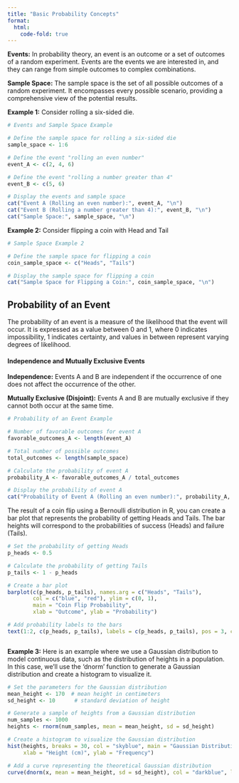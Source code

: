 ```yaml
---
title: "Basic Probability Concepts"
format: 
  html:
    code-fold: true
---
```


**Events:** In probability theory, an event is an outcome or a set of outcomes of a random experiment. Events are the events we are interested in, and they can range from simple outcomes to complex combinations.

**Sample Space:** The sample space is the set of all possible outcomes of a random experiment. It encompasses every possible scenario, providing a comprehensive view of the potential results.

**Example 1:** Consider rolling a six-sided die.

```r
# Events and Sample Space Example

# Define the sample space for rolling a six-sided die
sample_space <- 1:6

# Define the event "rolling an even number"
event_A <- c(2, 4, 6)

# Define the event "rolling a number greater than 4"
event_B <- c(5, 6)

# Display the events and sample space
cat("Event A (Rolling an even number):", event_A, "\n")
cat("Event B (Rolling a number greater than 4):", event_B, "\n")
cat("Sample Space:", sample_space, "\n")
```

**Example 2:** Consider flipping a coin with Head and Tail

```r
# Sample Space Example 2

# Define the sample space for flipping a coin
coin_sample_space <- c("Heads", "Tails")

# Display the sample space for flipping a coin
cat("Sample Space for Flipping a Coin:", coin_sample_space, "\n")

```

## Probability of an Event

The probability of an event is a measure of the likelihood that the event will occur. It is expressed as a value between 0 and 1, where 0 indicates impossibility, 1 indicates certainty, and values in between represent varying degrees of likelihood.

#### Independence and Mutually Exclusive Events

**Independence:** Events A and B are independent if the occurrence of one does not affect the occurrence of the other.

**Mutually Exclusive (Disjoint):** Events A and B are mutually exclusive if they cannot both occur at the same time.

```r
# Probability of an Event Example

# Number of favorable outcomes for event A
favorable_outcomes_A <- length(event_A)

# Total number of possible outcomes
total_outcomes <- length(sample_space)

# Calculate the probability of event A
probability_A <- favorable_outcomes_A / total_outcomes

# Display the probability of event A
cat("Probability of Event A (Rolling an even number):", probability_A, "\n")

```

The result of a coin flip using a Bernoulli distribution in R, you can create a bar plot that represents the probability of getting Heads and Tails. The bar heights will correspond to the probabilities of success (Heads) and failure (Tails). 
```r
# Set the probability of getting Heads
p_heads <- 0.5

# Calculate the probability of getting Tails
p_tails <- 1 - p_heads

# Create a bar plot
barplot(c(p_heads, p_tails), names.arg = c("Heads", "Tails"),
        col = c("blue", "red"), ylim = c(0, 1),
        main = "Coin Flip Probability",
        xlab = "Outcome", ylab = "Probability")

# Add probability labels to the bars
text(1:2, c(p_heads, p_tails), labels = c(p_heads, p_tails), pos = 3, col = "black")

```
```r

```
**Example 3:** Here is an example where we use a Gaussian distribution to model continuous data, such as the distribution of heights in a population. In this case, we'll use the 'dnorm' function to generate a Gaussian distribution and create a histogram to visualize it.
```r
# Set the parameters for the Gaussian distribution
mean_height <- 170  # mean height in centimeters
sd_height <- 10      # standard deviation of height

# Generate a sample of heights from a Gaussian distribution
num_samples <- 1000
heights <- rnorm(num_samples, mean = mean_height, sd = sd_height)

# Create a histogram to visualize the Gaussian distribution
hist(heights, breaks = 30, col = "skyblue", main = "Gaussian Distribution of Heights",
     xlab = "Height (cm)", ylab = "Frequency")

# Add a curve representing the theoretical Gaussian distribution
curve(dnorm(x, mean = mean_height, sd = sd_height), col = "darkblue", lwd = 2, add = TRUE)


```

